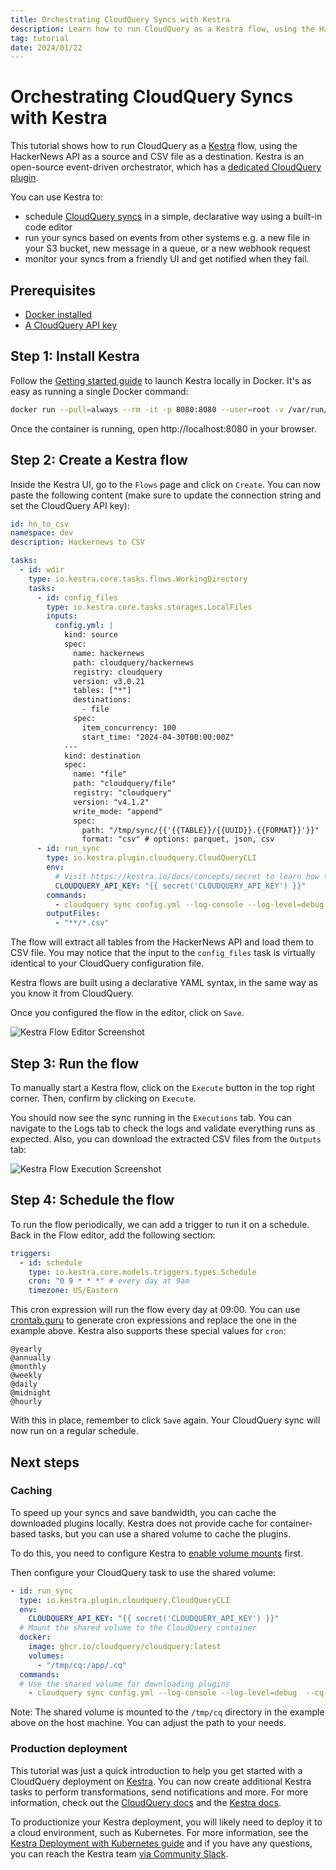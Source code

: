 ```yaml
---
title: Orchestrating CloudQuery Syncs with Kestra
description: Learn how to run CloudQuery as a Kestra flow, using the HackerNews API as a source and CSV file as a destination.
tag: tutorial
date: 2024/01/22
---
```


# Orchestrating CloudQuery Syncs with Kestra

This tutorial shows how to run CloudQuery as a [Kestra](https://kestra.io/) flow, using the HackerNews API as a source and CSV file as a destination. Kestra is an open-source event-driven orchestrator, which has a [dedicated CloudQuery plugin](https://kestra.io/plugins/plugin-cloudquery).

You can use Kestra to: 
- schedule [CloudQuery syncs](https://kestra.io/plugins/tasks/io.kestra.plugin.cloudquery.Sync) in a simple, declarative way using a built-in code editor
- run your syncs based on events from other systems e.g. a new file in your S3 bucket, new message in a queue, or a new webhook request
- monitor your syncs from a friendly UI and get notified when they fail.

## Prerequisites

- [Docker installed](https://docs.docker.com/get-docker/)
- [A CloudQuery API key](/docs/deployment/generate-api-key)

## Step 1: Install Kestra

Follow the [Getting started guide](https://kestra.io/docs/getting-started) to launch Kestra locally in Docker. It's as easy as running a single Docker command:

```bash
docker run --pull=always --rm -it -p 8080:8080 --user=root -v /var/run/docker.sock:/var/run/docker.sock -v /tmp:/tmp kestra/kestra:latest-full server local
```

Once the container is running, open http://localhost:8080 in your browser.  


## Step 2: Create a Kestra flow

Inside the Kestra UI, go to the `Flows` page and click on `Create`. You can now paste the following content (make sure to update the connection string and set the CloudQuery API key):

```yaml
id: hn_to_csv
namespace: dev
description: Hackernews to CSV

tasks:
  - id: wdir
    type: io.kestra.core.tasks.flows.WorkingDirectory
    tasks:
      - id: config_files
        type: io.kestra.core.tasks.storages.LocalFiles
        inputs:
          config.yml: |
            kind: source
            spec:
              name: hackernews
              path: cloudquery/hackernews
              registry: cloudquery
              version: v3.0.21
              tables: ["*"]
              destinations:
                - file
              spec:
                item_concurrency: 100
                start_time: "2024-04-30T00:00:00Z"
            ---
            kind: destination
            spec:
              name: "file"
              path: "cloudquery/file"
              registry: "cloudquery"
              version: "v4.1.2"
              write_mode: "append"
              spec:
                path: "/tmp/sync/{{'{{TABLE}}/{{UUID}}.{{FORMAT}}'}}"
                format: "csv" # options: parquet, json, csv
      - id: run_sync
        type: io.kestra.plugin.cloudquery.CloudQueryCLI
        env:
          # Visit https://kestra.io/docs/concepts/secret to learn how to manage secrets in Kestra
          CLOUDQUERY_API_KEY: "{{ secret('CLOUDQUERY_API_KEY') }}"
        commands:
          - cloudquery sync config.yml --log-console --log-level=debug
        outputFiles:
          - "**/*.csv"

```

The flow will extract all tables from the HackerNews API and load them to CSV file. You may notice that the input to the `config_files` task is virtually identical to your CloudQuery configuration file.


<Callout type="info">
Kestra flows are built using a declarative YAML syntax, in the same way as you know it from CloudQuery.
</Callout>

Once you configured the flow in the editor, click on `Save`.

![Kestra Flow Editor Screenshot](/images/docs/deployment/kestra-flow.png)

## Step 3: Run the flow

To manually start a Kestra flow, click on the `Execute` button in the top right corner. Then, confirm by clicking on `Execute`.

You should now see the sync running in the `Executions` tab. You can navigate to the Logs tab to check the logs and validate everything runs as expected. Also, you can download the extracted CSV files from the `Outputs` tab:

![Kestra Flow Execution Screenshot](/images/docs/deployment/kestra-execution.png)

## Step 4: Schedule the flow

To run the flow periodically, we can add a trigger to run it on a schedule. Back in the Flow editor, add the following section:

```yaml copy
triggers:
  - id: schedule
    type: io.kestra.core.models.triggers.types.Schedule
    cron: "0 9 * * *" # every day at 9am
    timezone: US/Eastern
```

This cron expression will run the flow every day at 09:00. You can use [crontab.guru](https://crontab.guru/) to generate cron expressions and replace the one in the example above. Kestra also supports these special values for `cron`:

```text
@yearly
@annually
@monthly
@weekly
@daily
@midnight
@hourly
```

With this in place, remember to click `Save` again. Your CloudQuery sync will now run on a regular schedule.

## Next steps

### Caching

To speed up your syncs and save bandwidth, you can cache the downloaded plugins locally. Kestra does not provide cache for container-based tasks, but you can use a shared volume to cache the plugins.

To do this, you need to configure Kestra to [enable volume mounts](https://kestra.io/docs/configuration-guide/tasks#kestratasksscriptsdockervolume-enabled) first.

Then configure your CloudQuery task to use the shared volume:

```yaml
- id: run_sync
  type: io.kestra.plugin.cloudquery.CloudQueryCLI
  env:
    CLOUDQUERY_API_KEY: "{{ secret('CLOUDQUERY_API_KEY') }}"
  # Mount the shared volume to the CloudQuery container
  docker:
    image: ghcr.io/cloudquery/cloudquery:latest
    volumes:
      - "/tmp/cq:/app/.cq"
  commands:
  # Use the shared volume for downloading plugins
    - cloudquery sync config.yml --log-console --log-level=debug  --cq-dir=/app/.cq
```

Note: The shared volume is mounted to the `/tmp/cq` directory in the example above on the host machine. You can adjust the path to your needs.

### Production deployment

This tutorial was just a quick introduction to help you get started with a CloudQuery deployment on [Kestra](https://kestra.io/). You can now create additional Kestra tasks to perform transformations, send notifications and more. For more information, check out the [CloudQuery docs](/docs) and the [Kestra docs](https://kestra.io/docs/). 

To productionize your Kestra deployment, you will likely need to deploy it to a cloud environment, such as Kubernetes. For more information, see the [Kestra Deployment with Kubernetes guide](https://kestra.io/docs/installation/kubernetes) and if you have any questions, you can reach the Kestra team [via Community Slack](https://kestra.io/slack).
